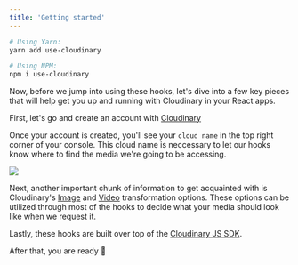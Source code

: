 ```yaml
---
title: 'Getting started'
---
```



```bash
# Using Yarn:
yarn add use-cloudinary

# Using NPM:
npm i use-cloudinary
```

Now, before we jump into using these hooks, let's dive into a few key pieces that will help get you up and running with Cloudinary in your React apps.

First, let's go and create an account with [Cloudinary](www.cloudinary.com)

Once your account is created, you'll see your `cloud name` in the top right corner of your console. This cloud name is neccessary to let our hooks know where to find the media we're going to be accessing.

<img src={img} />

Next, another important chunk of information to get acquainted with is Cloudinary's [Image](https://cloudinary.com/documentation/image_transformation_reference) and [Video](https://cloudinary.com/documentation/video_transformation_reference) transformation options. These options can be utilized through most of the hooks to decide what your media should look like when we request it. 

Lastly, these hooks are built over top of the [Cloudinary JS SDK](https://cloudinary.com/documentation/javascript_integration). 

After that, you are ready 🚀

